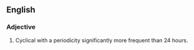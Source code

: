 ==English==
===Adjective===
{{en-adj|more}}

# Cyclical with a periodicity significantly more frequent than 24 hours.